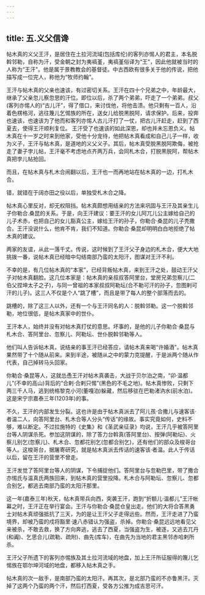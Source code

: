 ```yaml
---
---
---
```

title: 五.义父信谗
---



帖木真的义父王汗，是居住在土拉河流域(包括库伦)的客列亦惕人的君主，本名脱斡邻勒，自称为汗，受金朝之封为夷禞堇，夷禞堇俗译为“王"，因此他就被当时的人称为“王汗"。他是属于景教教会的基督徒。中古西欧有很多关于他的传说，把他描写成一位完人，称他为“牧师约翰”。

王汗与帖木真的父亲也速该，有过密切关系。王汗在四十个兄弟之中，年龄最大，继承了父亲忽儿察忽思的汗位。即位以后，杀了两个弟弟，吓走了一个弟弟。叔父(客列亦惕人的)“古儿汗”，得了借口，来讨伐他，将他击溃。他只剩有一百人，沿着色楞格河，逃往篾儿乞惕族的所在，送女儿给脱黑脱阿，请求保护。后来，投奔也速该，也速该为了他而和客列亦惕人古儿汗打了一仗，把古儿汗赶走，赶到了西夏去，使得王汗顺利复位。 王汗受了也速该的如此深恩，却也并未忘恩负义。帖木真在十一岁之时来到他家，受他十分宠待，他把帖木真看成和自己儿子一样，收为义子，王汗与帖木真，是道地的义父义子。其后，帖木真受脱黑脱阿欺侮，被抢走了妻子孛儿帖，王汗毫不考虑地点齐两万兵，会同札木合，打脱黑脱阿，帮帖木真把孛儿帖抢回。

而且，在帖木真与札木合闹翻以后，王汗也一而再地站在帖木真的一边，打札木合。

错，就错在于阔亦田之役以后，单独受札木合之降。

帖木真心里反对，却无权阻挡。帖木真颇想用结亲的方法来巩固与王汗及其亲生儿子你勒合.桑昆的关系。于是，向王汗建议：要王汗的女儿阿兀儿公主嫁给自己的儿子术赤，也把自己的女儿豁真公主，嫁给王汗的孙子，你勒合·桑昆的儿子秃撒合。王汗没说什么，他肯不肯，我们不知道。你勒合·桑昆却明明白白地拒绝了帖木真的建议。

两家的友谊，从此一落千丈。传说，这时候到了王汗父子身边的札木合，便大大地挑拨一番，说帖木真已经暗中勾结南部乃蛮的太阳汗，图谋对王汗不利。

不幸的是，有几位帖木真的“本家”，已经背叛帖木真，来到王汗之处，鼓动王汗父子对帖木真翻脸。这几位本家是：帖木真的亲叔叔答阿里台，堂房兄弟忽察儿(二伯父捏坤太子之子)，与同一曾祖的本家叔叔阿勒坛(合不勒可汗的孙子，忽图剌可汗的儿子)。这三人不仅是个人“跳了槽”，而且是带了每人的整个部落而去的。

跳槽的，除了这三人以外，还有一个与王汗同名的人：脱斡邻勒。这一个脱斡邻勒，地位很低，是帖木真家中的世仆。

王汗本人，始终并没有对帖木真打仗的意思。坏事的，是他的儿子你勒合·桑昆与札木合、答阿里台、忽察儿、阿勒坛、世仆脱斡邻勒等人。

他们叫人告诉帖木真，说结亲的事王汗已经答应，请帖木真来喝“许婚酒"。帖木真果然带了十个随从前来。来到半途，被随从之中的蒙力克提醒，于是派两个随从作代表，自己掉转马头回家。

你勒合·桑昆等人，这就怂恿王汗对帖木真袭击，大战于贝尔泊之南，“卯·温都儿”(不幸的高山)背后的“合剌·合剌只惕”(黑色的不毛之地)。帖木真惨败，只剩下两三千人马，逃到统格黎克小河(董嘎泊)躲藏，然后移驻在巴勒渚汭水(前水泊)。这是宋宁宗嘉泰三年(1203年)的事。

不久，王汗的内部发生分裂。这也许是由于帖木真派去了阿儿孩·合撒儿与速客该·者温二人，向答阿里台、札木合等人分头“传话”的缘故。事实究竟如何，史料不够，难以断定。不过拉施特的《史集》和《圣武亲征录》均说，王汗几乎被答阿里台等人阴谋杀死。参加这阴谋的，除了答力台斡真(答阿里台)、按弹(阿勒坛)、火察儿别乞(忽察儿)、札木合、忽都花别乞(忽都合别乞)，还有他们的部众及梭哥台等人。这梭哥台，据屠寄研究，就是帖木真派去传话的速客该·者温。此人于传话以后，留在王汗的营里不曾走。

王汗发觉了答阿里台等人的阴谋，下令捕捉他们。答阿里台与忽勒巴里，带了撒合亦惕氏与温真氏两族回来，到帖木真的营里投降。札木合与阿勒坛、忽察儿、忽都合别乞，都逃去南部乃蛮的太阳汗那里。

这一年(嘉泰三年)秋天，帖木真带兵向西，突袭王汗，跑到“折额儿·温都儿"王汗帐幕之时，王汗正在举行宴会。王汗与你勒合·桑昆仓皇出走。他们的大将合答黑勇士对帖木真顽强抵抗了三天，为的是让王汗父子走得远些。然而，王汗走进了乃蛮境界，却被乃蛮的戍将豁里·速八赤错认为强盗，杀掉。你勒合·桑昆远远地看见父亲被杀，不敢去救，换了方向奔逃，逃去了西夏，当强盗为生，被逐，又逃去兀丹(和阗)、乞思合儿(疏勒、疏附)、曲先(库车)，在曲先为当地的君主黑邻赤哈剌所杀。

王汗父子所遗下的客列亦惕族及其土拉河流域的地盘，加上王汗所征服得的篾儿乞惕族在鄂尔坤河域的地盘，都移入帖木真之手。

帖木真的次一敌手，是南部乃蛮的太阳汗。再其次，是北部乃蛮的不亦鲁黑汗。灭掉了这两个乃蛮的两个汗，然后打西夏，受各方公推为成吉思可汗。